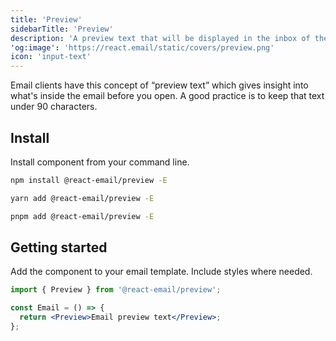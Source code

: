 ```yaml
---
title: 'Preview'
sidebarTitle: 'Preview'
description: 'A preview text that will be displayed in the inbox of the recipient.'
'og:image': 'https://react.email/static/covers/preview.png'
icon: 'input-text'
---
```


<Info>
  Email clients have this concept of “preview text” which gives insight into
  what's inside the email before you open. A good practice is to keep that text
  under 90 characters.
</Info>

## Install

Install component from your command line.

<CodeGroup>

```sh npm
npm install @react-email/preview -E
```

```sh yarn
yarn add @react-email/preview -E
```

```sh pnpm
pnpm add @react-email/preview -E
```

</CodeGroup>

## Getting started

Add the component to your email template. Include styles where needed.

```jsx
import { Preview } from '@react-email/preview';

const Email = () => {
  return <Preview>Email preview text</Preview>;
};
```

<Snippet file="support.mdx" />
